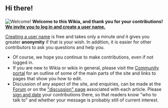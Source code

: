 <h2>Hi there!</h2>
[[Image:Example.jpg|thumb|Welcome!]]
'''Welcome to this Wikia, and thank you for your contributions! [[Special:UserLogin|We invite you to log in and create a user name.]]'''

[[Help:Why create an account|Creating a user name]] is free and takes only a minute ''and'' it gives you greater '''anonymity''' if that is your wish. In addition, it is easier for other contributors to ask you questions and help you.

*Of course, we hope you continue to make contributions, even if not logged in.
*If you are new to Wikia or wikis in general, please visit the [[Project:Community Portal|Community portal]] for an outline of some of the main parts of the site and links to pages that show you how to edit.
*Discussion of any aspect of the site, and enquiries, can be made at the [[Forum:Index|Forum]] or on the [[Help:Talk pages|"discussion" page]] associated with each article. Please [[Help:Signature|sign and date]] your contributions there, so that readers know "who to talk to" and whether your message is probably still of current interest.

<noinclude>
{{documentation}}</noinclude>